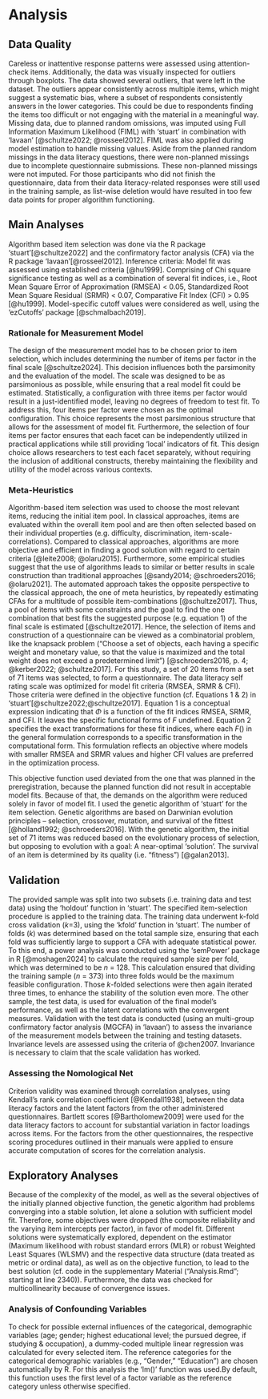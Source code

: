 # Analysis

## Data Quality 
Careless or inattentive response patterns were assessed using attention-check items. Additionally, the data was visually inspected for outliers through boxplots. The data showed several outliers, that were left in the dataset. The outliers appear consistently across multiple items, which might suggest a systematic bias, where a subset of respondents consistently answers in the lower categories. This could be due to respondents finding the items too difficult or not engaging with the material in a meaningful way. Missing data, due to planned random omissions, was imputed using Full Information Maximum Likelihood (FIML) with 'stuart' in combination with 'lavaan' [@schultze2022; @rosseel2012]. FIML was also applied during model estimation to handle missing values. Aside from the planned random missings in the data literacy questions, there were non-planned missings due to incomplete questionnaire submissions. These non-planned missings were not imputed. For those participants who did not finish the questionnaire, data from their data literacy-related responses were still used in the training sample, as list-wise deletion would have resulted in too few data points for proper algorithm functioning.

## Main Analyses
Algorithm based item selection was done via the R package ‘stuart’[@schultze2022] and the confirmatory factor analysis (CFA) via the R package ‘lavaan’[@rosseel2012]. Inference criteria: Model fit was assessed using established criteria [@hu1999]. Comprising of Chi square significance testing as well as a combination of several fit indices, i.e., Root Mean Square Error of Approximation (RMSEA) < 0.05, Standardized Root Mean Square Residual (SRMR) < 0.07, Comparative Fit Index (CFI) > 0.95 [@hu1999]. Model-specific cutoff values were considered as well, using the ‘ezCutoffs’ package [@schmalbach2019].

### Rationale for Measurement Model
The design of the measurement model has to be chosen prior to item selection, which includes determining the number of items per factor in the final scale [@schultze2024]. This decision influences both the parsimonity and the evaluation of the model. The scale was designed to be as parsimonious as possible, while ensuring that a real model fit could be estimated. Statistically, a configuration with three items per factor would result in a just-identified model, leaving no degrees of freedom to test fit. To address this, four items per factor were chosen as the optimal configuration. This choice represents the most parsimonious structure that allows for the assessment of model fit.
Furthermore, the selection of four items per factor ensures that each facet can be independently utilized in practical applications while still providing 'local' indicators of fit. This design choice allows researchers to test each facet separately, without requiring the inclusion of additional constructs, thereby maintaining the flexibility and utility of the model across various contexts.

### Meta-Heuristics
Algorithm-based item selection was used to choose the most relevant items, reducing the initial item pool. In classical approaches, items are evaluated within the overall item pool and are then often selected based on their individual properties (e.g. difficulty, discrimination, item-scale-correlations).
Compared to classical approaches, algorithms are more objective and efficient in finding a good solution with regard to certain criteria [@leite2008; @olaru2015]. Furthermore, some empirical studies suggest that the use of algorithms leads to similar or better results in scale construction than traditional approaches [@sandy2014; @schroeders2016; @olaru2021]. The automated approach takes the opposite perspective to the classical approach, the one of meta heuristics, by repeatedly estimating CFAs for a multitude of possible item-combinations [@schultze2017]. Thus, a pool of items with some constraints and the goal to find the one combination that best fits the suggested purpose (e.g. equation 1) of the final scale is estimated [@schultze2017]. Hence, the selection of items and construction of a questionnaire can be viewed as a combinatorial problem, like the knapsack problem (“Choose a set of objects, each having a specific weight and monetary value, so that the value is maximized and the total weight does not exceed a predetermined limit”) [@schroeders2016, p. 4; @kerber2022; @schultze2017].
For this study, a set of 20 items from a set of 71 items was selected, to form a questionnaire. The data literacy self rating scale was optimized for model fit criteria (RMSEA, SRMR \& CFI). Those criteria were defined in the objective function (cf. Equations 1 & 2) in ‘stuart’[@schultze2022;@schultze2017]. Equation 1 is a conceptual expression indicating that $\Phi$ is a function of the fit indices RMSEA, SRMR, and CFI. It leaves the specific functional forms of $F$ undefined. Equation 2 specifies the exact transformations for these fit indices, where each $F()$ in the general formulation corresponds to a specific transformation in the computational form. This formulation reflects an objective where models with smaller RMSEA and SRMR values and higher CFI values are preferred in the optimization process.
\begin{center}
\hfill$\Phi = F(\textrm{RMSEA}) + F(\textrm{CFI}) + F(\textrm{SRMR})$ \hfill \textit{(1)}\\
\hfill$\Phi = (1 - \textrm{RMSEA}) + (1 - \textrm{SRMR}) + (1 + \textrm{CFI})$ \hfill \textit{(2)}
\end{center}

This objective function used deviated from the one that was planned in the preregistration, because the planned function did not result in acceptable model fits. Because of that, the demands on the algorithm were reduced solely in favor of model fit. 
I used the genetic algorithm of 'stuart' for the item selection. Genetic algorithms are based on Darwinian evolution principles – selection, crossover, mutation, and survival of the fittest [@holland1992; @schroeders2016]. With the genetic algorithm, the initial set of 71 items was reduced based on the evolutionary process of selection, but opposing to evolution with a goal: A near-optimal 'solution'. The survival of an item is determined by its quality (i.e. “fitness”) [@galan2013]. 

## Validation
The provided sample was split into two subsets (i.e. training data and test data) using the ‘holdout' function in ‘stuart’. The specified item-selection procedure is applied to the training data. The training data underwent k-fold cross validation ($k$=3), using the ‘kfold’ function in ‘stuart’. 
The number of folds ($k$) was determined based on the total sample size, ensuring that each fold was sufficiently large to support a CFA with adequate statistical power. To this end, a power analysis was conducted using the 'semPower' package in R [@moshagen2024] to calculate the required sample size per fold, which was determined to be $n$ = 128. This calculation ensured that dividing the training sample ($n$ = 373) into three folds would be the maximum feasible configuration.
Those $k$-folded selections were then again iterated three times, to enhance the stability of the solution even more. The other sample, the test data, is used for evaluation of the final model's performance, as well as the latent correlations with the convergent measures.
Validation with the test data is conducted (using an multi-group confirmatory factor analysis (MGCFA) in ‘lavaan’) to assess the invariance of the measurement models between the training and testing datasets. Invariance levels are assessed using the criteria of @chen2007. Invariance is necessary to claim that the scale validation has worked.

### Assessing the Nomological Net  
Criterion validity was examined through correlation analyses, using Kendall's rank correlation coefficient [@Kendall1938], between the data literacy factors and the latent factors from the other administered questionnaires. Bartlett scores [@Bartholomew2009] were used for the data literacy factors to account for substantial variation in factor loadings across items. For the factors from the other questionnaires, the respective scoring procedures outlined in their manuals were applied to ensure accurate computation of scores for the correlation analysis.

## Exploratory Analyses
Because of the complexity of the model, as well as the several objectives of the initially planned objective function, the genetic algorithm had problems converging into a stable solution, let alone a solution with sufficient model fit. Therefore, some objectives were dropped (the composite reliability and the varying item intercepts per factor), in favor of model fit. Different solutions were systematically explored, dependent on the estimator (Maximum likelihood with robust standard errors (MLR) or robust Weighted Least Squares (WLSMV) and the respective data structure (data treated as metric or ordinal data), as well as on the objective function, to lead to the best solution (cf. code in the supplementary Material ("Analysis.Rmd"; starting at line 2340)). Furthermore, the data was checked for multicollinearity because of convergence issues. 

### Analysis of Confounding Variables  
To check for possible external influences of the categorical, demographic variables (age; gender; highest educational level; the pursued degree, if studying & occupation), a dummy-coded multiple linear regression was calculated for every selected item. The reference categories for the categorical demographic variables (e.g., "Gender," "Education") are chosen automatically by R. For this analysis the 'lm()' function was used.By default, this function uses the first level of a factor variable as the reference category unless otherwise specified. 
